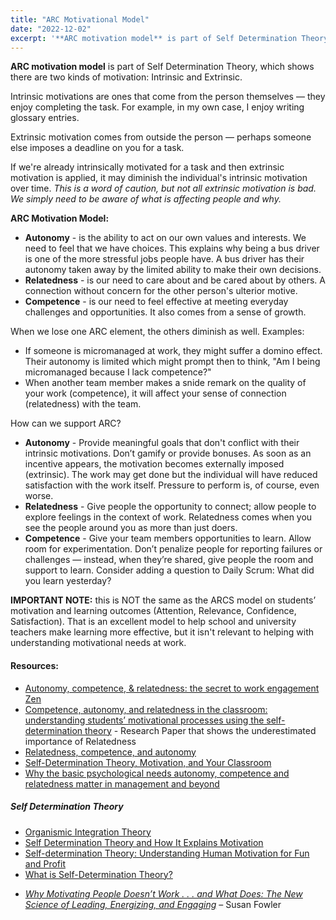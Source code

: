 ```yaml
---
title: "ARC Motivational Model"
date: "2022-12-02"
excerpt: '**ARC motivation model** is part of Self Determination Theory, which shows there are two'
---
```


**ARC motivation model** is part of Self Determination Theory, which shows there are two kinds of motivation: Intrinsic and Extrinsic.

Intrinsic motivations are ones that come from the person themselves — they enjoy completing the task. For example, in my own case, I enjoy writing glossary entries.

Extrinsic motivation comes from outside the person — perhaps someone else imposes a deadline on you for a task.

If we're already intrinsically motivated for a task and then extrinsic motivation is applied, it may diminish the individual's intrinsic motivation over time. _This is a word of caution, but not all extrinsic motivation is bad. We simply need to be aware of what is affecting people and why._

**ARC Motivation Model:**

- **Autonomy** - is the ability to act on our own values and interests. We need to feel that we have choices. This explains why being a bus driver is one of the more stressful jobs people have. A bus driver has their autonomy taken away by the limited ability to make their own decisions.
- **Relatedness** - is our need to care about and be cared about by others. A connection without concern for the other person's ulterior motive.
- **Competence** - is our need to feel effective at meeting everyday challenges and opportunities. It also comes from a sense of growth.

When we lose one ARC element, the others diminish as well. Examples:

- If someone is micromanaged at work, they might suffer a domino effect. Their autonomy is limited which might prompt then to think, "Am I being micromanaged because I lack competence?"
- When another team member makes a snide remark on the quality of your work (competence), it will affect your sense of connection (relatedness) with the team.

How can we support ARC?

- **Autonomy** - Provide meaningful goals that don't conflict with their intrinsic motivations. Don’t gamify or provide bonuses. As soon as an incentive appears, the motivation becomes externally imposed (extrinsic). The work may get done but the individual will have reduced satisfaction with the work itself. Pressure to perform is, of course, even worse.
- **Relatedness** - Give people the opportunity to connect; allow people to explore feelings in the context of work. Relatedness comes when you see the people around you as more than just doers.
- **Competence** - Give your team members opportunities to learn. Allow room for experimentation. Don’t penalize people for reporting failures or challenges — instead, when they’re shared, give people the room and support to learn. Consider adding a question to Daily Scrum: What did you learn yesterday?

**IMPORTANT NOTE:** this is NOT the same as the ARCS model on students’ motivation and learning outcomes (Attention, Relevance, Confidence, Satisfaction). That is an excellent model to help school and university teachers make learning more effective, but it isn't relevant to helping with understanding motivational needs at work.

#### Resources:

- [Autonomy, competence, & relatedness: the secret to work engagement Zen](https://timelyapp.com/blog/autonomy-competence-relatedness)
- [Competence, autonomy, and relatedness in the classroom: understanding students’ motivational processes using the self-determination theory](https://www.researchgate.net/publication/334585499_Competence_autonomy_and_relatedness_in_the_classroom_understanding_students'_motivational_processes_using_the_self-determination_theory) - Research Paper that shows the underestimated importance of Relatedness
- [Relatedness, competence, and autonomy](https://baatz.io/2019/relatedness-competence-autonomy/)
- [Self-Determination Theory, Motivation, and Your Classroom](https://teachanywhere.byu.edu/self-determination-theory-motivation-and-your-classroom)
- [Why the basic psychological needs autonomy, competence and relatedness matter in management and beyond](https://www.ckju.net/en/dossier/why-basic-psychological-needs-autonomy-competence-and-relatedness-matter-management-and-beyond)

##### Self Determination Theory

- [Organismic Integration Theory](https://neopragma.com/2014/06/organismic-integration-theory/)
- [Self Determination Theory and How It Explains Motivation](https://positivepsychology.com/self-determination-theory/)
- [Self-determination Theory: Understanding Human Motivation for Fun and Profit](https://leif.me/self-determination-theory-understanding-human-motivation-for-fun-and-profit/)
- [What is Self-Determination Theory?](https://www.universityxp.com/blog/2021/2/9/what-is-self-determination-theory)

<HighlightBox heading="Related Books" variant="relatedBooks">

- [_Why Motivating People Doesn’t Work . . . and What Does: The New Science of Leading, Energizing, and Engaging_](https://www.amazon.ca/Motivating-People-Doesnt-Work-What/dp/1626569452/&tag=notesfromatoo-20) – Susan Fowler
</HighlightBox>
